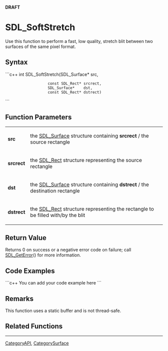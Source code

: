 <!-- pragma section-numbers off -->
<!-- pragma disable-camelcase -->
'''DRAFT'''

= SDL_SoftStretch =
Use this function to perform a fast, low quality, stretch blit between two surfaces of the same pixel format.


== Syntax ==
```c++
int SDL_SoftStretch(SDL_Surface*    src,
                    const SDL_Rect* srcrect,
                    SDL_Surface*    dst,
                    const SDL_Rect* dstrect)
```

== Function Parameters ==
{|
|'''src'''
|the [[SDL_Surface]] structure containing '''srcrect''' / the source rectangle
|-
|'''srcrect'''
|the [[SDL_Rect]] structure representing the source rectangle
|-
|'''dst'''
|the [[SDL_Surface]] structure containing '''dstrect''' / the destination rectangle
|-
|'''dstrect'''
|the [[SDL_Rect]] structure representing the rectangle to be filled with/by the blit
|}

== Return Value ==
Returns 0 on success or a negative error code on failure; call [[SDL_GetError]]() for more information.

== Code Examples ==
```c++
You can add your code example here
```

== Remarks ==
This function uses a static buffer and is not thread-safe.

== Related Functions ==

----
[[CategoryAPI]], [[CategorySurface]]
